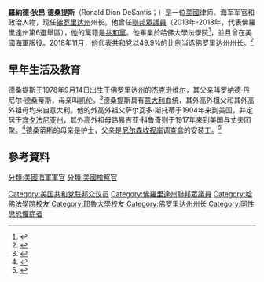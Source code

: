 {{noteTA
|1=zh-hans:德桑蒂斯;zh-hant:德桑提斯;zh-tw:迪尚特;zh-hk:迪桑提斯;
|2=zh-hans:罗纳德;zh-hant:羅納德;zh-tw:隆納;zh-hk:朗奴;
|3=zh-hans:罗恩;zh-hant:羅恩;zh-tw:隆恩;zh-hk:朗;
|4=zh-hans:戴恩;zh-hant:狄昂;zh-tw:狄昂;zh-hk:狄昂;
}}
{{Infobox officeholder
| name= 罗恩·德桑蒂斯<br>Ron DeSantis
| image= Ron DeSantis 2020 (cropped).jpg
| caption= 2020年的德桑蒂斯
| order= 第46任[[佛罗里达州|佛罗里达州]]州长
| lieutenant= {{link-en|珍妮特·努涅斯|Jeanette Núñez}}
| term_start= 2019年1月8日
| term_end=
| predecessor= [[里克·斯科特|里克·斯科特]]
| successor=
| state1= [[佛罗里达州|佛罗里达州]]
| district1= {{ushr|FL|6|第6}}
| term_start1= 2013年1月3日
| term_end1= 2018年9月10日
| predecessor1= [[克里夫·斯特恩斯|克里夫·斯特恩斯]]
| successor1= [[迈克·沃尔茨|迈克·沃尔茨]]
| birth_name= Ronald Dion DeSantis
| birth_date= {{nowrap|{{birth date and age|1978|9|14}}}}
| birth_place= {{flag|USA}}[[佛罗里达州|佛罗里达州]][[杰克逊维尔_(佛罗里达州)|杰克逊维尔]]
| death_date=
| death_place=
| party= {{GOP}}
| spouse= {{marriage|[[凯西·德桑蒂斯|凯西·德桑蒂斯]]|2010年}}
| children= 3
| residence= [[佛罗里达州州长官邸|佛罗里达州州长官邸]]
| education= [[耶鲁大学|耶鲁大学]]（[[文学学士|文学学士]]）<br>[[哈佛大学|哈佛大学]]（[[法律博士|法律博士]]）
| website= {{url|rondesantis.com|Official website}}
| allegiance= {{flagu|United States}}
| branch= {{flag|United States Navy}}
| serviceyears= 2004年–2010年（现役）<br>2010年至今（预备役）
| rank= {{Dodseal|USNO4|25}}[[少校|少校]]
| unit= [[美国海军军法署署长兵团|美国海军军法署署长兵团]]
| battles= [[伊拉克战争|伊拉克战争]]
| mawards= [[File:USN_-_Fleet_Marine_Force_Officer_Insignia.png|25px]] [[海军陆战队徽章|海军陆战队徽章]]<br />[[File:Bronze_Star_Medal_ribbon.svg|border]] [[铜星勋章|铜星勋章]]<br />[[File:Navy_and_Marine_Corps_Commendation_Medal_ribbon.svg|border]] [[海军和海军陆战队表彰奖章|海军和海军陆战队表彰奖章]]<br />[[File:Global_War_on_Terrorism_Service_ribbon.svg|border]] [[反恐战争服役奖章|反恐战争服役奖章]]<br />[[File:Iraq_Campaign_Medal_ribbon.svg|border]] [[伊拉克参战奖章|伊拉克参战奖章]]
}}

'''羅納德·狄昂·德桑提斯'''（Ronald Dion DeSantis；{{bd|1978年|9月14日}}）是一位[[美國|美國]]律师、海军军官和政治人物，现任[[佛罗里达州|佛罗里达州]]州长。他曾任[[美国众议院|聯邦眾議員]]（2013年-2018年，代表佛羅里達州第6選舉區），他的黨籍是[[共和黨_(美國)|共和黨]]。他畢業於哈佛大學法學院<ref>{{cite web |title=Ron DeSantis' Biography |url=https://justfacts.votesmart.org/candidate/biography/137630/ron-desantis |website=Vote Smart Fun Matter |accessdate=2022-02-12}}</ref>，並且曾在美國海軍服役。2018年11月，他代表共和党以49.9%的比例当选佛罗里达州州长。<ref>{{Cite news|url=https://www.rt.com/usa/443295-gillum-desantis-close-call/?utm_source=browser&utm_medium=push_notifications&utm_campaign=push_notifications|title=DeSantis wins Florida governor’s race; Gillum concedes|author=|date=2018-11-07|work=RT|accessdate=2018-11-07}}</ref>
==早年生活及教育==
德桑提斯于1978年9月14日出生于[[佛罗里达州|佛罗里达州]]的[[杰克逊维尔_(佛罗里达州)|杰克逊维尔]]，其父亲叫罗纳德·丹尼尔·德桑蒂斯，母亲叫凯伦。<ref>{{Cite web |title=Christina Marie DeSantis Obituary – Palm Harbor, FL |url=https://obittree.com/obituary/us/florida/palm-harbor/curlew-hills-memory-gardens-inc/christina-desantis/2164525/ |website=Obittree.com}}</ref>德桑提斯具有[[意大利裔美国人|意大利]]血统，其外高外祖父和其外高外祖母均来自意大利。他的外高外祖父萨尔瓦多·斯托蒂于1904年来到美国，并定居于[[宾夕法尼亚州|宾夕法尼亚州]]，其外高外祖母路易吉亚·科鲁奇则于1917年来到美国与丈夫团聚。<ref>{{Cite web|last=Contorno|first=Steve|date=August 21, 2018|title=Immigration hardliner Ron DeSantis' great-great-grandmother was nearly barred from America|url=https://www.tampabay.com/florida-politics/buzz/2018/08/21/like-stephen-miller-ron-desantis-has-a-complicated-immigration-back-story/|url-status=live|access-date=November 16, 2021|website=[[Tampa_Bay_Times|Tampa Bay Times]]}}</ref>德桑蒂斯的母亲是护士，父亲是[[尼尔森收视率|尼尔森收视率]]调查盒的安装工。<ref name=":7">{{Cite news |last=Smith |first=Adam |last2=Leary |first2=Alex |date=February 18, 2018 |title=Ron DeSantis: Capitol Hill loner, Fox News fixture, Trump favorite in Florida governor’s race |work=Tampa Bay Times |type=Digital |url=https://www.tampabay.com/florida-politics/buzz/2018/02/09/ron-desantis-capitol-hill-loner-fox-news-fixture-trump-favorite-in-florida-governors-race/}}</ref>

== 參考資料 ==
{{reflist}}

{{DEFAULTSORT:Desantis, Ron}}

{{U.S. governors}}

[[Category:美国共和党联邦众议员|Category:美国共和党联邦众议员]]
[[Category:佛羅里達州聯邦眾議員|Category:佛羅里達州聯邦眾議員]]
[[Category:哈佛法學院校友|Category:哈佛法學院校友]]
[[Category:耶魯大學校友|Category:耶魯大學校友]]
[[分類:美國海軍軍官|分類:美國海軍軍官]]
[[分類:美國檢察官|分類:美國檢察官]]
[[Category:佛罗里达州州长|Category:佛罗里达州州长]]
[[Category:同性戀恐懼症者|Category:同性戀恐懼症者]]